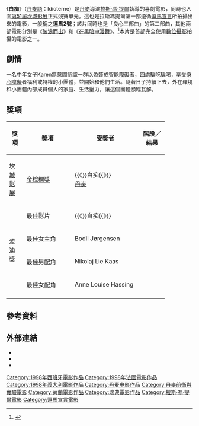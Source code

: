 {{Infobox_Film |
  name           = 白痴 |
  original_name  =  Idioterne |
  image          = |
  starring       = {{link-en|波迪爾·約根森|Bodil Jørgensen}}<br />{{link-en|楊斯·艾賓納斯|Jens Albinus}}<br />{{link-en|安妮·露易絲·哈辛|Anne Louise Hassing}}<br />{{link-en|楚斯·利比|Troels Lyby}}<br />{{link-en|尼古拉·雷·卡斯|Nikolaj Lie Kaas}}<br />{{link-en|露易絲·梅瑞茲|Louise Mieritz}}|
  director       = [[拉斯·馮·提爾|拉斯·馮·提爾]] |
  writer         = [[拉斯·馮·提爾|拉斯·馮·提爾]] |
  producer       = {{link-en|薇貝克·溫德洛夫|Vibeke Windeløv}}|
  distributor    = Scanbox Entertainment |
  music          = |
  released       = {{flagicon|France}} 1998年5月20日 （[[坎城影展|坎城影展]]）<br>
{{flagicon|France}} 1998年5月21日<br>{{flagicon|Denmark}} 1998年7月17日<br>{{flagicon|Netherlands}} 1998年8月27日<br>{{flagicon|Sweden}} 1998年9月4日<br>{{flagicon|Spain}} 1999年1月8日|
  runtime        = 117分鐘|
  country        = {{DEN}}<br>{{SPA}}<br>{{SWE}}<br>{{FRA}}<br>{{NED}}<br>{{ITA}}|
  language       = [[丹麥語|丹麥語]]|
  budget         = $2,500,000|
  awards         = |
  imdb_id        =  |
 | hk_name         = 越笨越開心
  
}}

《'''白痴'''》（[[丹麥語|丹麥語]]：Idioterne）是[[丹麥|丹麥]]導演[[拉斯·馮·提爾|拉斯·馮·提爾]]執導的喜劇電影，同時也入圍[[第51屆坎城影展|第51屆坎城影展]]正式競賽單元。這也是拉斯馮提爾第一部遵循[[道格玛95|逗馬宣言]]所拍攝出來的電影，一般稱之'''逗馬2號'''；該片同時也是「良心三部曲」的第二部曲，其他兩部電影分別是《[[破浪而出_(電影)|破浪而出]]》和《[[在黑暗中漫舞|在黑暗中漫舞]]》。<ref>{{Cite web |url=http://iza-move.blogspot.tw/2009/01/idiots.html |title=白痴 The Idiots：人人都可以是白痴。 |access-date=2013-03-30 |archive-date=2017-01-04 |archive-url=https://web.archive.org/web/20170104003712/http://iza-move.blogspot.tw/2009/01/idiots.html |dead-url=no }}</ref>本片是首部完全使用[[數位攝影|數位攝影]]拍攝的電影之一。

== 劇情 ==
一名中年女子Karen無意間認識一群以偽裝成[[智能障礙|智能障礙]]者，四處騙吃騙喝，享受[[身心障礙|身心障礙]]者福利或特權的小團體，並開始和他們生活。隨著日子持續下去，外在環境和小團體內部成員個人的家庭、生活壓力，讓這個團體瀕臨瓦解。

== 獎項 ==
{| class="wikitable" width="85%"
|-align=center
! width="10%"|獎項
! width="28%"|獎項
! width=<!保留調整空間"25%">|受獎者
! width="15%"|階段／結果
|- align=center
| rowspan="1"|[[坎城影展|坎城影展]]
| [[金棕櫚獎|金棕櫚獎]]
| {{《}}白痴{{》}}<br>[[丹麥|丹麥]]
| {{nom}}
|- align=center
| rowspan="4"|[[波迪獎|波迪獎]]
| 最佳影片
| {{《}}白痴{{》}}
| {{nom}}
|- align=center
| 最佳女主角
| Bodil Jørgensen
| {{won}}
|- align=center
| 最佳男配角
| Nikolaj Lie Kaas
| {{won}}
|- align=center
| 最佳女配角
| Anne Louise Hassing
| {{won}}
|- align=center
|}



== 參考資料 ==
{{reflist}}

== 外部連結 ==
* {{IMDb title|0154421}}
* {{rotten-tomatoes|the-idiots}}
* {{metacritic film|the-idiots}}

{{拉斯·馮·提爾}}
{{DEFAULTSORT:Idiot, The}}
[[Category:1998年西班牙電影作品|Category:1998年西班牙電影作品]]
[[Category:1998年法國電影作品|Category:1998年法國電影作品]]
[[Category:1998年義大利電影作品|Category:1998年義大利電影作品]]
[[Category:丹麦电影作品|Category:丹麦电影作品]]
[[Category:丹麥前衛與實驗電影|Category:丹麥前衛與實驗電影]]
[[Category:荷蘭電影作品|Category:荷蘭電影作品]]
[[Category:瑞典電影作品|Category:瑞典電影作品]]
[[Category:拉斯·馮·提爾電影|Category:拉斯·馮·提爾電影]]
[[Category:逗馬宣言電影|Category:逗馬宣言電影]]